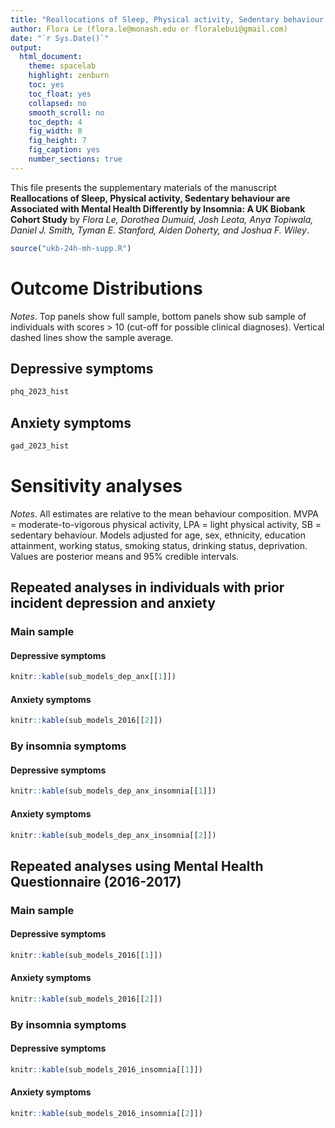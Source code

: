 ```yaml
---
title: "Reallocations of Sleep, Physical activity, Sedentary behaviour are Associated with Mental Health Differently by Insomnia: A UK Biobank Cohort Study"
author: Flora Le (flora.le@monash.edu or floralebui@gmail.com)
date: "`r Sys.Date()`"
output: 
  html_document:
    theme: spacelab
    highlight: zenburn
    toc: yes
    toc_float: yes
    collapsed: no
    smooth_scroll: no
    toc_depth: 4
    fig_width: 8
    fig_height: 7
    fig_caption: yes
    number_sections: true
---
```


This file presents the supplementary
materials of the manuscript
**Reallocations of Sleep, Physical activity, Sedentary behaviour are Associated with Mental Health Differently by Insomnia: A UK Biobank Cohort Study** by *Flora Le, Dorothea Dumuid, Josh Leota, Anya Topiwala, Daniel J. Smith, Tyman E. Stanford, Aiden Doherty, and Joshua F. Wiley*.

```r
source("ukb-24h-mh-supp.R")
```

# Outcome Distributions
*Notes*. Top panels show full sample, bottom panels show sub sample of individuals with scores > 10 
(cut-off for possible clinical diagnoses).
Vertical dashed lines show the sample average.

## Depressive symptoms

```r
phq_2023_hist
```

## Anxiety symptoms

```r
gad_2023_hist
```

# Sensitivity analyses
*Notes*. All estimates are relative to the mean behaviour composition. 
MVPA = moderate-to-vigorous physical activity, LPA = light physical activity, SB = sedentary behaviour. 
Models adjusted for age, sex, ethnicity, education attainment, working status, smoking status, drinking status, deprivation. 
Values are posterior means and 95% credible intervals.

## Repeated analyses in individuals with prior incident depression and anxiety
### Main sample
#### Depressive symptoms

```r
knitr::kable(sub_models_dep_anx[[1]])
```

#### Anxiety symptoms

```r
knitr::kable(sub_models_2016[[2]])
```

### By insomnia symptoms
#### Depressive symptoms

```r
knitr::kable(sub_models_dep_anx_insomnia[[1]])
```

#### Anxiety symptoms

```r
knitr::kable(sub_models_dep_anx_insomnia[[2]])
```

## Repeated analyses using Mental Health Questionnaire (2016-2017)
### Main sample
#### Depressive symptoms

```r
knitr::kable(sub_models_2016[[1]])
```

#### Anxiety symptoms

```r
knitr::kable(sub_models_2016[[2]])
```

### By insomnia symptoms
#### Depressive symptoms

```r
knitr::kable(sub_models_2016_insomnia[[1]])
```

#### Anxiety symptoms

```r
knitr::kable(sub_models_2016_insomnia[[2]])
```
